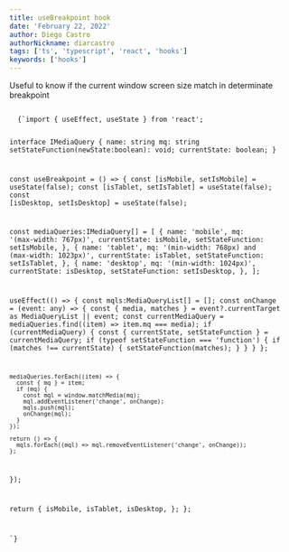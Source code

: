 ```yaml
---
title: useBreakpoint hook
date: 'February 22, 2022'
author: Diego Castro
authorNickname: diarcastro
tags: ['ts', 'typescript', 'react', 'hooks']
keywords: ['hooks']
---
```


Useful to know if the current window screen size match in determinate breakpoint

<Code code="typescript">
  {`import { useEffect, useState } from 'react';

interface IMediaQuery {
  name: string
  mq: string
  setStateFunction(newState:boolean): void;
  currentState: boolean;
}

const useBreakpoint = () => {
  const [isMobile, setIsMobile] = useState(false);
  const [isTablet, setIsTablet] = useState(false);
  const [isDesktop, setIsDesktop] = useState(false);

  const mediaQueries:IMediaQuery[] = [
    {
      name: 'mobile', mq: '(max-width: 767px)', currentState: isMobile, setStateFunction: setIsMobile,
    },
    {
      name: 'tablet', mq: '(min-width: 768px) and (max-width: 1023px)', currentState: isTablet, setStateFunction: setIsTablet,
    },
    {
      name: 'desktop', mq: '(min-width: 1024px)', currentState: isDesktop, setStateFunction: setIsDesktop,
    },
  ];

  useEffect(() => {
    const mqls:MediaQueryList[] = [];
    const onChange = (event: any) => {
      const { media, matches } = event?.currentTarget as MediaQueryList || event;
      const currentMediaQuery = mediaQueries.find((item) => item.mq === media);
      if (currentMediaQuery) {
        const { currentState, setStateFunction } = currentMediaQuery;
        if (typeof setStateFunction === 'function') {
          if (matches !== currentState) {
            setStateFunction(matches);
          }
        }
      }
    };

    mediaQueries.forEach((item) => {
      const { mq } = item;
      if (mq) {
        const mql = window.matchMedia(mq);
        mql.addEventListener('change', onChange);
        mqls.push(mql);
        onChange(mql);
      }
    });

    return () => {
      mqls.forEach((mql) => mql.removeEventListener('change', onChange));
    };
  });

  return {
    isMobile,
    isTablet,
    isDesktop,
  };
};


`}
</Code>
